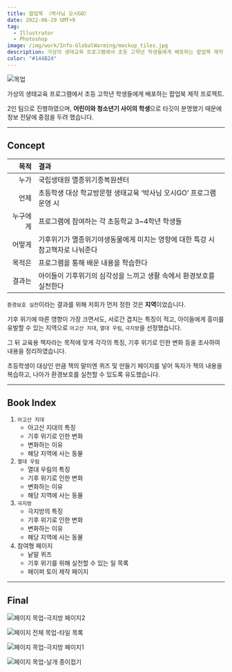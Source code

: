 ```yaml
---
title: 팝업북 〈박사님 오시GO〉
date: 2022-06-29 GMT+9
tag:
  - Illustrator
  - Photoshop
image: /img/work/Info-GlobalWarming/mockup_tiles.jpg
description: 가상의 생태교육 프로그램에서 초등 고학년 학생들에게 배포하는 팝업북 제작 팀 프로젝트.
color: "#144B24"
---
```


![목업](/img/work/Info-GlobalWarming/title.jpg)

가상의 생태교육 프로그램에서 초등 고학년 학생들에게 배포하는 팝업북 제작 프로젝트.

2인 팀으로 진행하였으며, **어린이와 청소년기 사이의 학생**으로 타깃이 분명했기 때문에 정보 전달에 중점을 두려 했습니다.

---

## Concept

|     목적 | 결과                                                                           |
| -------: | :----------------------------------------------------------------------------- |
|     누가 | 국립생태원 멸종위기종복원센터                                                  |
|     언제 | 초등학생 대상 학교방문형 생태교육 ‘박사님 오시GO’ 프로그램 운영 시             |
| 누구에게 | 프로그램에 참여하는 각 초등학교 3~4학년 학생들                                 |
|   어떻게 | 기후위기가 멸종위기야생동물에게 미치는 영향에 대한 특강 시 참고책자로 나눠준다 |
|   목적은 | 프로그램을 통해 배운 내용을 학습한다                                           |
|   결과는 | 아이들이 기후위기의 심각성을 느끼고 생활 속에서 환경보호를 실천한다            |


`환경보호 실천`이라는 결과를 위해 저희가 먼저 정한 것은 **지역**이었습니다.

기후 위기에 따른 영향이 가장 크면서도, 서로간 겹치는 특징이 적고, 아이들에게 흥미를 유발할 수 있는 지역으로 `아고산 지대`, `열대 우림`, `극지방`을 선정했습니다.

그 뒤 교육용 책자라는 목적에 맞게 각각의 특징, 기후 위기로 인한 변화 등을 조사하여 내용을 정리하였습니다.

초등학생이 대상인 만큼 책의 말미엔 퀴즈 및 만들기 페이지를 넣어 독자가 책의 내용을 복습하고, 나아가 환경보호를 실천할 수 있도록 유도했습니다.

---

## Book Index

1. `아고산 지대`
    - 아고산 지대의 특징
    - 기후 위기로 인한 변화
    - 변화하는 이유
    - 해당 지역에 사는 동물
1. `열대 우림`
    - 열대 우림의 특징
    - 기후 위기로 인한 변화
    - 변화하는 이유
    - 해당 지역에 사는 동물
1. `극지방`
    - 극지방의 특징
    - 기후 위기로 인한 변화
    - 변화하는 이유
    - 해당 지역에 사는 동물
1. 참여형 페이지
    - 낱말 퀴즈
    - 기후 위기를 위해 실천할 수 있는 일 목록
    - 페이퍼 토이 제작 페이지

---

## Final

![페이지 목업-극지방 페이지2](/img/work/Info-GlobalWarming/Magazine01.jpg)

![페이지 전체 목업-타일 목록](/img/work/Info-GlobalWarming/mockup_tiles.jpg)

![페이지 목업-극지방 페이지1](/img/work/Info-GlobalWarming/Magazine03.jpg)

![페이지 목업-날개 종이접기](/img/work/Info-GlobalWarming/mockup01.jpg)
